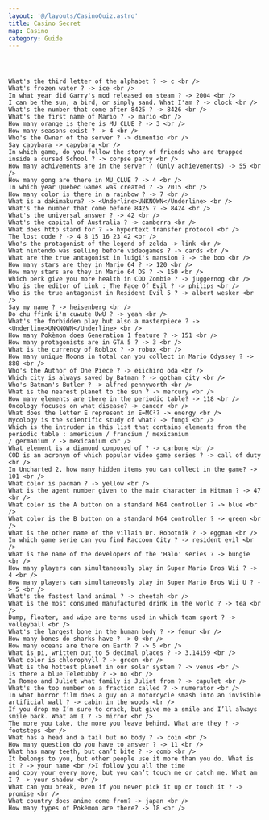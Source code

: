 ```yaml
---
layout: '@/layouts/CasinoQuiz.astro'
title: Casino Secret
map: Casino
category: Guide
---
```



<Header title="Answers" id="answers"></Header>

    What's the third letter of the alphabet ? -> c <br />
    What's frozen water ? -> ice <br />
    In what year did Garry's mod released on steam ? -> 2004 <br />
    I can be the sun, a bird, or simply sand. What I'am ? -> clock <br />
    What's the number that come after 8425 ? -> 8426 <br />
    What's the first name of Mario ? -> mario <br />
    How many orange is there is MU_CLUE ? -> 3 <br />
    How many seasons exist ? -> 4 <br />
    Who's the Owner of the server ? -> dimentio <br />
    Say capybara -> capybara <br />
    In which game, do you follow the story of friends who are trapped inside a cursed School ? -> corpse party <br />
    How many achivements are in the server ? (Only achievements) -> 55 <br />
    How many gong are there in MU_CLUE ? -> 4 <br />
    In which year Quebec Games was created ? -> 2015 <br />
    How many color is there in a rainbow ? -> 7 <br />
    What is a dakimakura? -> <Underline>UNKNOWN</Underline> <br />
    What's the number that come before 8425 ? -> 8424 <br />
    What's the universal answer ? -> 42 <br />
    What's the capital of Australia ? -> camberra <br />
    What does http stand for ? -> hypertext transfer protocol <br />
    The lost code ? -> 4 8 15 16 23 42 <br />
    Who's the protagonist of the legend of zelda -> link <br />
    What nintendo was selling before videogames ? -> cards <br />
    What are the true antagonist in luigi's mansion ? -> the boo <br />
    How many stars are they in Mario 64 ? -> 120 <br />
    How many stars are they in Mario 64 DS ? -> 150 <br />
    Which perk give you more health in COD Zombie ? -> juggernog <br />
    Who is the editor of Link : The Face Of Evil ? -> philips <br />
    Who is the true antagonist in Resident Evil 5 ? -> albert wesker <br />
    Say my name ? -> heisenberg <br />
    Do chu ffink i'm cuwute UwU ? -> yeah <br />
    What's the forbidden play but also a masterpiece ? -> <Underline>UNKNOWN</Underline> <br />
    How many Pokèmon does Generation 1 feature ? -> 151 <br />
    How many protagonists are in GTA 5 ? -> 3 <br />
    What is the currency of Roblox ? -> robux <br />
    How many unique Moons in total can you collect in Mario Odyssey ? -> 880 <br />
    Who's the Author of One Piece ? -> eiichiro oda <br />
    Which city is always saved by Batman ? -> gotham city <br />
    Who's Batman's Butler ? -> alfred pennyworth <br />
    What is the nearest planet to the sun ? -> mercury <br />
    How many elements are there in the periodic table? -> 118 <br />
    Oncology focuses on what disease? -> cancer <br />
    What does the letter E represent in E=MC²? -> energy <br />
    Mycology is the scientific study of what? -> fungi <br />
    Which is the intruder in this list that contains elements from the periodic table : americium / francium / mexicanium
    / germanium ? -> mexicanium <br />
    What element is a diamond composed of ? -> carbone <br />
    COD is an acronym of which popular video game series ? -> call of duty <br />
    In Uncharted 2, how many hidden items you can collect in the game? -> 101 <br />
    What color is pacman ? -> yellow <br />
    What is the agent number given to the main character in Hitman ? -> 47 <br />
    What color is the A button on a standard N64 controller ? -> blue <br />
    What color is the B button on a standard N64 controller ? -> green <br />
    What is the other name of the villain Dr. Robotnik ? -> eggman <br />
    In which game serie can you find Raccoon City ? -> resident evil <br />
    What is the name of the developers of the 'Halo' series ? -> bungie <br />
    How many players can simultaneously play in Super Mario Bros Wii ? -> 4 <br />
    How many players can simultaneously play in Super Mario Bros Wii U ? -> 5 <br />
    What's the fastest land animal ? -> cheetah <br />
    What is the most consumed manufactured drink in the world ? -> tea <br />
    Dump, floater, and wipe are terms used in which team sport ? -> volleyball <br />
    What's the largest bone in the human body ? -> femur <br />
    How many bones do sharks have ? -> 0 <br />
    How many oceans are there on Earth ? -> 5 <br />
    What is pi, written out to 5 decimal places ? -> 3.14159 <br />
    What color is chlorophyll ? -> green <br />
    What is the hottest planet in our solar system ? -> venus <br />
    Is there a blue Teletubby ? -> no <br />
    In Romeo and Juliet what family is Juliet from ? -> capulet <br />
    What's the top number on a fraction called ? -> numerator <br />
    In what horror film does a guy on a motorcycle smash into an invisible artificial wall ? -> cabin in the woods <br />
    If you drop me I’m sure to crack, but give me a smile and I’ll always smile back. What am I ? -> mirror <br />
    The more you take, the more you leave behind. What are they ? -> footsteps <br />
    What has a head and a tail but no body ? -> coin <br />
    How many question do you have to answer ? -> 11 <br />
    What has many teeth, but can’t bite ? -> comb <br />
    It belongs to you, but other people use it more than you do. What is it ? -> your name <br />I follow you all the time
    and copy your every move, but you can’t touch me or catch me. What am I ? -> your shadow <br />
    What can you break, even if you never pick it up or touch it ? -> promise <br />
    What country does anime come from? -> japan <br />
    How many types of Pokémon are there? -> 18 <br />
